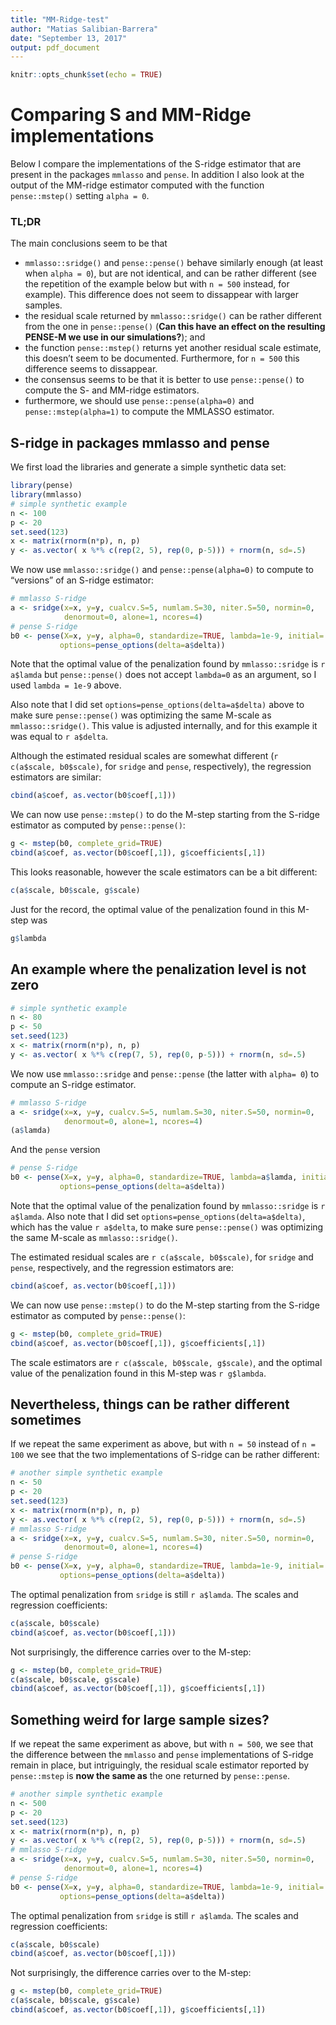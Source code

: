 ```yaml
---
title: "MM-Ridge-test"
author: "Matias Salibian-Barrera"
date: "September 13, 2017"
output: pdf_document
---
```


```r
knitr::opts_chunk$set(echo = TRUE)
```

# Comparing S and MM-Ridge implementations

Below I compare the implementations of the S-ridge estimator
that are present in the packages `mmlasso` and `pense`. In addition
I also look at the output of the MM-ridge estimator computed with 
the function `pense::mstep()` setting `alpha = 0`. 

### TL;DR
The main conclusions seem to be that

- `mmlasso::sridge()` and `pense::pense()` behave similarly enough (at least when `alpha = 0`), but are not identical, and can be rather different (see the repetition of the example below but with `n = 500` instead, for example). This difference does not seem to dissappear with larger samples.
- the residual scale returned by `mmlasso::sridge()` can be rather different from the one in `pense::pense()` (**Can this have an effect on the resulting PENSE-M we use in our simulations?**); and
- the function `pense::mstep()` returns yet another residual scale estimate, this doesn't seem to be documented. Furthermore, for `n = 500` this difference seems to dissappear. 
- the consensus seems to be that it is better to use `pense::pense()` to compute the S- and MM-ridge
estimators.
- furthermore, we should use `pense::pense(alpha=0)` and `pense::mstep(alpha=1)` to compute the MMLASSO
estimator. 

## S-ridge in packages mmlasso and pense

<!-- Below is a comparison (aka "sanity check") between the implementations -->
<!-- of the S-ridge estimators in packages `mmlasso` and `pense`. In addition, -->
<!-- I also look at the output of the MM-ridge estimator computed with  -->
<!-- the function `pense::mstep()` setting `alpha = 0`.  -->

We first load the libraries and generate a simple synthetic data set:
```r
library(pense)
library(mmlasso)
# simple synthetic example
n <- 100
p <- 20
set.seed(123)
x <- matrix(rnorm(n*p), n, p)
y <- as.vector( x %*% c(rep(2, 5), rep(0, p-5))) + rnorm(n, sd=.5)
```
We now use `mmlasso::sridge()` and `pense::pense(alpha=0)` to 
compute to "versions" of an S-ridge estimator:
```r
# mmlasso S-ridge
a <- sridge(x=x, y=y, cualcv.S=5, numlam.S=30, niter.S=50, normin=0,
            denormout=0, alone=1, ncores=4)
# pense S-ridge 
b0 <- pense(X=x, y=y, alpha=0, standardize=TRUE, lambda=1e-9, initial='cold',
           options=pense_options(delta=a$delta))
```
Note that the optimal value of the penalization found by `mmlasso::sridge` is
`r a$lamda` but `pense::pense()` does not accept `lambda=0` as an argument, so 
I used `lambda = 1e-9` above. 

Also note that I did set `options=pense_options(delta=a$delta)` above to make sure
`pense::pense()` was optimizing the same M-scale as `mmlasso::sridge()`. This value
is adjusted internally, and for this example it was equal to `r a$delta`.

Although the estimated residual scales are somewhat different
(`r c(a$scale, b0$scale)`, for `sridge` and `pense`, respectively), the
regression estimators are similar:
```r
cbind(a$coef, as.vector(b0$coef[,1]))
```

We can now use `pense::mstep()` to do the M-step starting from the S-ridge
estimator as computed by `pense::pense()`:
```r
g <- mstep(b0, complete_grid=TRUE)
cbind(a$coef, as.vector(b0$coef[,1]), g$coefficients[,1])
```
This looks reasonable, however the scale estimators can be a bit different:
```r
c(a$scale, b0$scale, g$scale)
```
Just for the record, the optimal value of the penalization found in this M-step
was
```r
g$lambda
```

## An example where the penalization level is not zero


```r
# simple synthetic example
n <- 80
p <- 50
set.seed(123)
x <- matrix(rnorm(n*p), n, p)
y <- as.vector( x %*% c(rep(7, 5), rep(0, p-5))) + rnorm(n, sd=.5)
```

We now use `mmlasso::sridge` and `pense::pense` (the latter with `alpha= 0`) to 
compute an S-ridge estimator.
```r
# mmlasso S-ridge
a <- sridge(x=x, y=y, cualcv.S=5, numlam.S=30, niter.S=50, normin=0,
            denormout=0, alone=1, ncores=4)
(a$lamda)
```
And the `pense` version
```r
# pense S-ridge 
b0 <- pense(X=x, y=y, alpha=0, standardize=TRUE, lambda=a$lamda, initial='cold',
           options=pense_options(delta=a$delta))
```
Note that the optimal value of the penalization found by `mmlasso::sridge` is
`r a$lamda`. Also note that I did set `options=pense_options(delta=a$delta)`, 
which has the value `r a$delta`, 
to make sure `pense::pense()` was optimizing the same M-scale as `mmlasso::sridge()`. 

The estimated residual scales are 
`r c(a$scale, b0$scale)`, for `sridge` and `pense`, respectively, and the
regression estimators are:
```r
cbind(a$coef, as.vector(b0$coef[,1]))
```

We can now use `pense::mstep()` to do the M-step starting from the S-ridge
estimator as computed by `pense::pense()`:
```r
g <- mstep(b0, complete_grid=TRUE)
cbind(a$coef, as.vector(b0$coef[,1]), g$coefficients[,1])
```
The scale estimators are `r c(a$scale, b0$scale, g$scale)`, and
the optimal value of the penalization found in this M-step
was `r g$lambda`.


## Nevertheless, things can be rather different sometimes

If we repeat the same experiment as above, but with `n = 50` instead of `n = 100`
we see that the two implementations of S-ridge can be rather different:
```r
# another simple synthetic example
n <- 50
p <- 20
set.seed(123)
x <- matrix(rnorm(n*p), n, p)
y <- as.vector( x %*% c(rep(2, 5), rep(0, p-5))) + rnorm(n, sd=.5)
# mmlasso S-ridge
a <- sridge(x=x, y=y, cualcv.S=5, numlam.S=30, niter.S=50, normin=0,
            denormout=0, alone=1, ncores=4)
# pense S-ridge 
b0 <- pense(X=x, y=y, alpha=0, standardize=TRUE, lambda=1e-9, initial='cold',
           options=pense_options(delta=a$delta))
```
The optimal penalization from `sridge` is still `r a$lamda`. 
The scales and regression coefficients:
```r
c(a$scale, b0$scale)
cbind(a$coef, as.vector(b0$coef[,1]))
```
Not surprisingly, the difference carries over to the M-step:
```r
g <- mstep(b0, complete_grid=TRUE)
c(a$scale, b0$scale, g$scale)
cbind(a$coef, as.vector(b0$coef[,1]), g$coefficients[,1])
```


## Something weird for large sample sizes?

If we repeat the same experiment as above, but with `n = 500`, we see that
the difference between the `mmlasso` and `pense` implementations of S-ridge
remain in place, but intriguingly, the residual scale estimator reported 
by `pense::mstep` is **now the same as** the one returned by `pense::pense`.
```r
# another simple synthetic example
n <- 500
p <- 20
set.seed(123)
x <- matrix(rnorm(n*p), n, p)
y <- as.vector( x %*% c(rep(2, 5), rep(0, p-5))) + rnorm(n, sd=.5)
# mmlasso S-ridge
a <- sridge(x=x, y=y, cualcv.S=5, numlam.S=30, niter.S=50, normin=0,
            denormout=0, alone=1, ncores=4)
# pense S-ridge 
b0 <- pense(X=x, y=y, alpha=0, standardize=TRUE, lambda=1e-9, initial='cold',
           options=pense_options(delta=a$delta))
```
The optimal penalization from `sridge` is still `r a$lamda`. 
The scales and regression coefficients:
```r
c(a$scale, b0$scale)
cbind(a$coef, as.vector(b0$coef[,1]))
```
Not surprisingly, the difference carries over to the M-step:
```r
g <- mstep(b0, complete_grid=TRUE)
c(a$scale, b0$scale, g$scale)
cbind(a$coef, as.vector(b0$coef[,1]), g$coefficients[,1])
```

